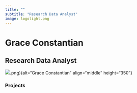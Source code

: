 ```yaml
---
title: ""
subtitle: "Research Data Analyst"
image: logolight.png
---
```


# Grace Constantian

## Research Data Analyst

![](logolight).png){alt="Grace Constantian" align="middle" height="350"}



### Projects
